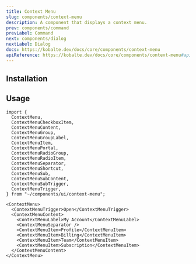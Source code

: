 ```yaml
---
title: Context Menu
slug: components/context-menu
description: A component that displays a context menu.
prev: components/command
prevLabel: Command
next: components/dialog
nextLabel: Dialog
docs: https://kobalte.dev/docs/core/components/context-menu
apiReference: https://kobalte.dev/docs/core/components/context-menu#api-reference
---
```



<PreviewTabs demoCode={ContextMenuDemoCode}>
  <ContextMenuDemo client:only="solid-js" />
</PreviewTabs>

## Installation

<InstallationTabs name="context-menu" code={ContextMenuCode} />

## Usage

```tsx
import {
  ContextMenu,
  ContextMenuCheckboxItem,
  ContextMenuContent,
  ContextMenuGroup,
  ContextMenuGroupLabel,
  ContextMenuItem,
  ContextMenuPortal,
  ContextMenuRadioGroup,
  ContextMenuRadioItem,
  ContextMenuSeparator,
  ContextMenuShortcut,
  ContextMenuSub,
  ContextMenuSubContent,
  ContextMenuSubTrigger,
  ContextMenuTrigger,
} from "~/components/ui/context-menu";
```

```tsx
<ContextMenu>
  <ContextMenuTrigger>Open</ContextMenuTrigger>
  <ContextMenuContent>
    <ContextMenuLabel>My Account</ContextMenuLabel>
    <ContextMenuSeparator />
    <ContextMenuItem>Profile</ContextMenuItem>
    <ContextMenuItem>Billing</ContextMenuItem>
    <ContextMenuItem>Team</ContextMenuItem>
    <ContextMenuItem>Subscription</ContextMenuItem>
  </ContextMenuContent>
</ContextMenu>
```
